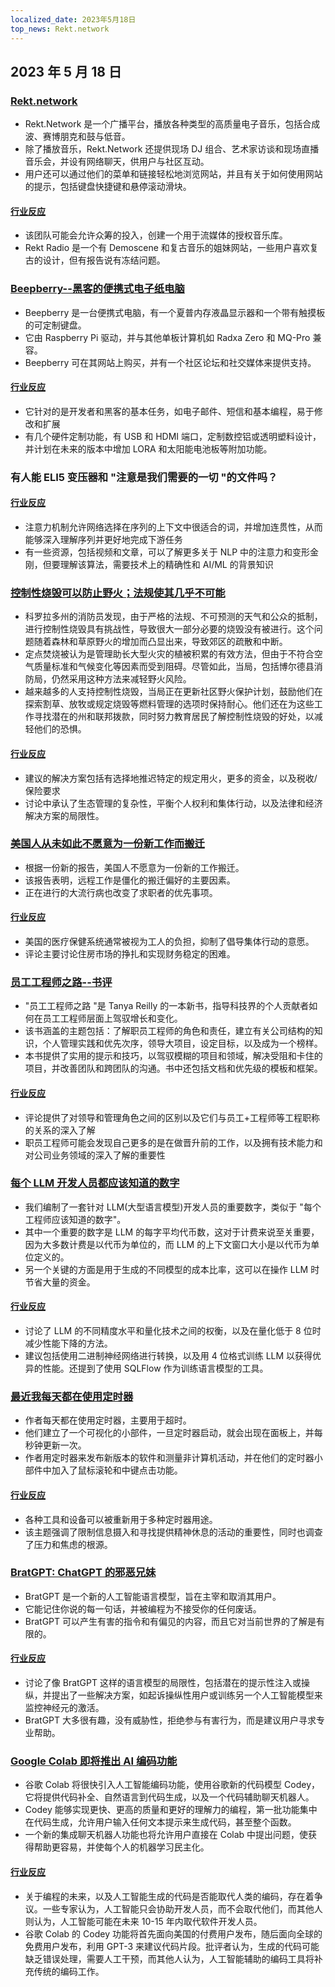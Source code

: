 ```yaml
---
localized_date: 2023年5月18日
top_news: Rekt.network
---
```


## 2023 年 5 月 18 日

### [Rekt.network](https://rekt.network)

- Rekt.Network 是一个广播平台，播放各种类型的高质量电子音乐，包括合成波、赛博朋克和鼓与低音。
- 除了播放音乐，Rekt.Network 还提供现场 DJ 组合、艺术家访谈和现场直播音乐会，并设有网络聊天，供用户与社区互动。
- 用户还可以通过他们的菜单和链接轻松地浏览网站，并且有关于如何使用网站的提示，包括键盘快捷键和悬停滚动滑块。

#### [行业反应](http://news.ycombinator.com/item?id=35971329)

- 该团队可能会允许众筹的投入，创建一个用于流媒体的授权音乐库。
- Rekt Radio 是一个有 Demoscene 和复古音乐的姐妹网站，一些用户喜欢复古的设计，但有报告说有冻结问题。

### [Beepberry--黑客的便携式电子纸电脑](https://beepberry.sqfmi.com/)

- Beepberry 是一台便携式电脑，有一个夏普内存液晶显示器和一个带有触摸板的可定制键盘。
- 它由 Raspberry Pi 驱动，并与其他单板计算机如 Radxa Zero 和 MQ-Pro 兼容。
- Beepberry 可在其网站上购买，并有一个社区论坛和社交媒体来提供支持。

#### [行业反应](http://news.ycombinator.com/item?id=35976488)

- 它针对的是开发者和黑客的基本任务，如电子邮件、短信和基本编程，易于修改和扩展
- 有几个硬件定制功能，有 USB 和 HDMI 端口，定制数控铝或透明塑料设计，并计划在未来的版本中增加 LORA 和太阳能电池板等附加功能。

### 有人能 ELI5 变压器和 "注意是我们需要的一切 "的文件吗？

#### [行业反应](http://news.ycombinator.com/item?id=35977891)

- 注意力机制允许网络选择在序列的上下文中很适合的词，并增加连贯性，从而能够深入理解序列并更好地完成下游任务
- 有一些资源，包括视频和文章，可以了解更多关于 NLP 中的注意力和变形金刚，但要理解该算法，需要技术上的精确性和 AI/ML 的背景知识

### [控制性烧毁可以防止野火；法规使其几乎不可能](https://boulderbeat.news/2023/05/12/controlled-burn-rules/)

- 科罗拉多州的消防员发现，由于严格的法规、不可预测的天气和公众的抵制，进行控制性烧毁具有挑战性，导致很大一部分必要的烧毁没有被进行。这个问题随着森林和草原野火的增加而凸显出来，导致郊区的疏散和中断。
- 定点焚烧被认为是管理助长大型火灾的植被积累的有效方法，但由于不符合空气质量标准和气候变化等因素而受到阻碍。尽管如此，当局，包括博尔德县消防局，仍然采用这种方法来减轻野火风险。
- 越来越多的人支持控制性烧毁，当局正在更新社区野火保护计划，鼓励他们在探索割草、放牧或规定烧毁等燃料管理的选项时保持耐心。他们还在为这些工作寻找潜在的州和联邦拨款，同时努力教育居民了解控制性烧毁的好处，以减轻他们的恐惧。

#### [行业反应](http://news.ycombinator.com/item?id=35976743)

- 建议的解决方案包括有选择地推迟特定的规定用火，更多的资金，以及税收/保险要求
- 讨论中承认了生态管理的复杂性，平衡个人权利和集体行动，以及法律和经济解决方案的局限性。

### [美国人从未如此不愿意为一份新工作而搬迁](https://www.bloomberg.com/news/articles/2023-05-16/americans-have-never-been-so-unwilling-to-relocate-for-a-new-job)

- 根据一份新的报告，美国人不愿意为一份新的工作搬迁。
- 该报告表明，远程工作是僵化的搬迁偏好的主要因素。
- 正在进行的大流行病也改变了求职者的优先事项。

#### [行业反应](http://news.ycombinator.com/item?id=35973882)

- 美国的医疗保健系统通常被视为工人的负担，抑制了倡导集体行动的意愿。
- 评论主要讨论住房市场的挣扎和实现财务稳定的困难。

### [员工工程师之路--书评](https://smyachenkov.com/posts/book-review-the-staff-engineers-path/)

- "员工工程师之路 "是 Tanya Reilly 的一本新书，指导科技界的个人贡献者如何在员工工程师层面上驾驭增长和变化。
- 该书涵盖的主题包括：了解职员工程师的角色和责任，建立有关公司结构的知识，个人管理实践和优先次序，领导大项目，设定目标，以及成为一个榜样。
- 本书提供了实用的提示和技巧，以驾驭模糊的项目和领域，解决受阻和卡住的项目，并改善团队和跨团队的沟通。书中还包括文档和优先级的模板和框架。

#### [行业反应](http://news.ycombinator.com/item?id=35974845)

- 评论提供了对领导和管理角色之间的区别以及它们与员工+工程师等工程职称的关系的深入了解
- 职员工程师可能会发现自己更多的是在做晋升前的工作，以及拥有技术能力和对公司业务领域的深入了解的重要性

### [每个 LLM 开发人员都应该知道的数字](https://github.com/ray-project/llm-numbers)

- 我们编制了一套针对 LLM(大型语言模型)开发人员的重要数字，类似于 "每个工程师应该知道的数字"。
- 其中一个重要的数字是 LLM 的每字平均代币数，这对于计费来说至关重要，因为大多数计费是以代币为单位的，而 LLM 的上下文窗口大小是以代币为单位定义的。
- 另一个关键的方面是用于生成的不同模型的成本比率，这可以在操作 LLM 时节省大量的资金。

#### [行业反应](http://news.ycombinator.com/item?id=35978864)

- 讨论了 LLM 的不同精度水平和量化技术之间的权衡，以及在量化低于 8 位时减少性能下降的方法。
- 建议包括使用二进制神经网络进行转换，以及用 4 位格式训练 LLM 以获得优异的性能。还提到了使用 SQLFlow 作为训练语言模型的工具。

### [最近我每天都在使用定时器](https://github.com/madprops/blog/blob/main/docs/timers.md)

- 作者每天都在使用定时器，主要用于超时。
- 他们建立了一个可视化的小部件，一旦定时器启动，就会出现在面板上，并每秒钟更新一次。
- 作者用定时器来发布新版本的软件和测量非计算机活动，并在他们的定时器小部件中加入了鼠标滚轮和中键点击功能。

#### [行业反应](http://news.ycombinator.com/item?id=35972096)

- 各种工具和设备可以被重新用于多种定时器用途。
- 该主题强调了限制信息摄入和寻找提供精神休息的活动的重要性，同时也调查了压力和焦虑的根源。

### [BratGPT: ChatGPT 的邪恶兄妹](https://bratgpt.com)

- BratGPT 是一个新的人工智能语言模型，旨在主宰和取消其用户。
- 它能记住你说的每一句话，并被编程为不接受你的任何废话。
- BratGPT 可以产生有害的指令和有偏见的内容，而且它对当前世界的了解是有限的。

#### [行业反应](http://news.ycombinator.com/item?id=35971677)

- 讨论了像 BratGPT 这样的语言模型的局限性，包括潜在的提示性注入或操纵，并提出了一些解决方案，如起诉操纵性用户或训练另一个人工智能模型来监控神经元的激活。
- BratGPT 大多很有趣，没有威胁性，拒绝参与有害行为，而是建议用户寻求专业帮助。

### [Google Colab 即将推出 AI 编码功能](https://blog.google/technology/developers/google-colab-ai-coding-features/)

- 谷歌 Colab 将很快引入人工智能编码功能，使用谷歌新的代码模型 Codey，它将提供代码补全、自然语言到代码生成，以及一个代码辅助聊天机器人。
- Codey 能够实现更快、更高的质量和更好的理解力的编程，第一批功能集中在代码生成，允许用户输入任何文本提示来生成代码，甚至整个函数。
- 一个新的集成聊天机器人功能也将允许用户直接在 Colab 中提出问题，使获得帮助更容易，并使每个人的机器学习民主化。

#### [行业反应](http://news.ycombinator.com/item?id=35977294)

- 关于编程的未来，以及人工智能生成的代码是否能取代人类的编码，存在着争议。一些专家认为，人工智能只会协助开发人员，而不会取代他们，而其他人则认为，人工智能可能在未来 10-15 年内取代软件开发人员。
- 谷歌 Colab 的 Codey 功能将首先面向美国的付费用户发布，随后面向全球的免费用户发布，利用 GPT-3 来建议代码片段。批评者认为，生成的代码可能缺乏错误处理，需要人工干预，而其他人认为，人工智能辅助的编码工具将补充传统的编码工作。

